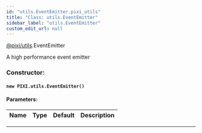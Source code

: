 ```yaml
---
id: "utils.EventEmitter.pixi_utils"
title: "Class: utils.EventEmitter"
sidebar_label: "utils.EventEmitter"
custom_edit_url: null
---
```



<div class="package-name">

[@pixi/utils](../modules/pixi_utils).EventEmitter

</div>


A high performance event emitter



        

<article>

### Constructor:
<h4><code>new PIXI.utils.EventEmitter() </code></h4>

#### Parameters:
| Name | Type | Default | Description |
| ---- | ---- | ------- | ----------- |

</article>

---------------------------------------








    